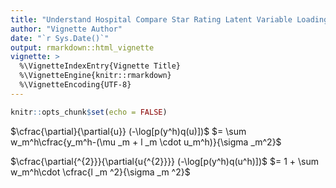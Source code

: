 ```yaml
---
title: "Understand Hospital Compare Star Rating Latent Variable Loading"
author: "Vignette Author"
date: "`r Sys.Date()`"
output: rmarkdown::html_vignette
vignette: >
  %\VignetteIndexEntry{Vignette Title}
  %\VignetteEngine{knitr::rmarkdown}
  %\VignetteEncoding{UTF-8}
---
```


```r
knitr::opts_chunk$set(echo = FALSE)
```

$\cfrac{\partial}{\partial{u}} (-\log[p(y^h)q(u)])$
$= \sum w_m^h\cfrac{y_m^h-(\mu _m + l _m \cdot u_m^h)}{\sigma _m^2}$

$\cfrac{\partial{^{2}}}{\partial{u{^{2}}}} (-\log[p(y^h)q(u^h)])$
$= 1 + \sum w_m^h\cdot \cfrac{l _m ^2}{\sigma _m ^2}$
